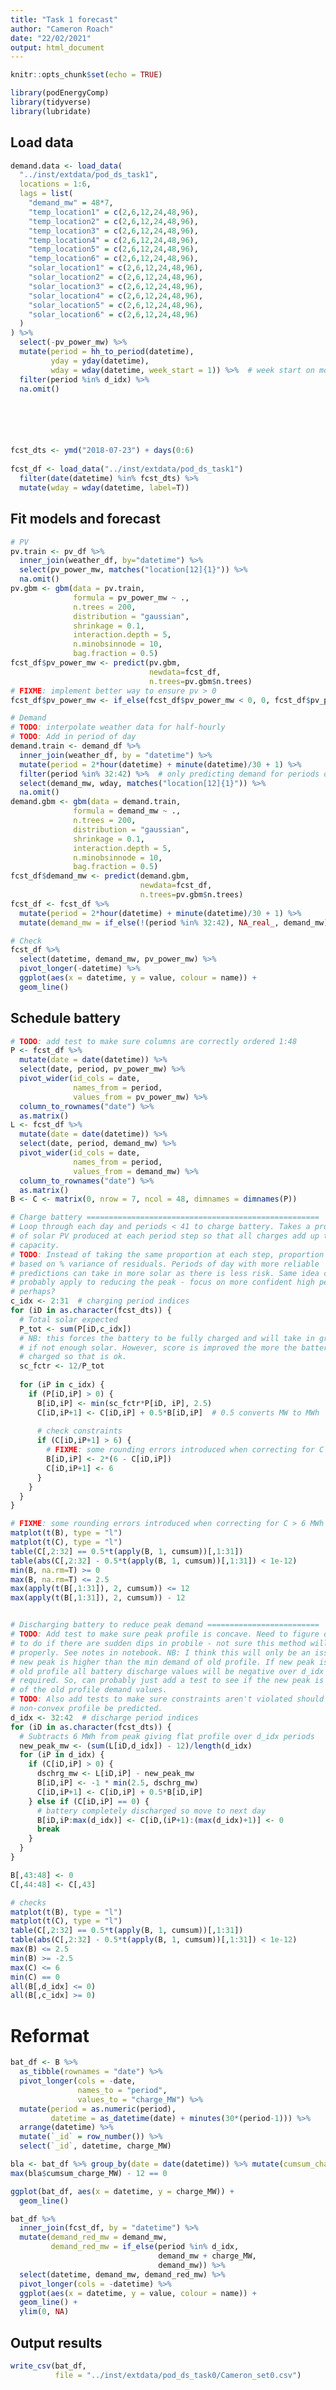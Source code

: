 ```yaml
---
title: "Task 1 forecast"
author: "Cameron Roach"
date: "22/02/2021"
output: html_document
---
```


```r
knitr::opts_chunk$set(echo = TRUE)

library(podEnergyComp)
library(tidyverse)
library(lubridate)
```

## Load data

```r
demand.data <- load_data(
  "../inst/extdata/pod_ds_task1",
  locations = 1:6,
  lags = list(
    "demand_mw" = 48*7,
    "temp_location1" = c(2,6,12,24,48,96),
    "temp_location2" = c(2,6,12,24,48,96),
    "temp_location3" = c(2,6,12,24,48,96),
    "temp_location4" = c(2,6,12,24,48,96),
    "temp_location5" = c(2,6,12,24,48,96),
    "temp_location6" = c(2,6,12,24,48,96),
    "solar_location1" = c(2,6,12,24,48,96),
    "solar_location2" = c(2,6,12,24,48,96),
    "solar_location3" = c(2,6,12,24,48,96),
    "solar_location4" = c(2,6,12,24,48,96),
    "solar_location5" = c(2,6,12,24,48,96),
    "solar_location6" = c(2,6,12,24,48,96)
  )
) %>% 
  select(-pv_power_mw) %>% 
  mutate(period = hh_to_period(datetime),
         yday = yday(datetime),
         wday = wday(datetime, week_start = 1)) %>%  # week start on monday
  filter(period %in% d_idx) %>% 
  na.omit()






fcst_dts <- ymd("2018-07-23") + days(0:6)
  
fcst_df <- load_data("../inst/extdata/pod_ds_task1")
  filter(date(datetime) %in% fcst_dts) %>% 
  mutate(wday = wday(datetime, label=T))
```

## Fit models and forecast

```r
# PV
pv.train <- pv_df %>% 
  inner_join(weather_df, by="datetime") %>% 
  select(pv_power_mw, matches("location[12]{1}")) %>% 
  na.omit()
pv.gbm <- gbm(data = pv.train,
              formula = pv_power_mw ~ .,
              n.trees = 200,
              distribution = "gaussian",
              shrinkage = 0.1,
              interaction.depth = 5,
              n.minobsinnode = 10,
              bag.fraction = 0.5)
fcst_df$pv_power_mw <- predict(pv.gbm, 
                               newdata=fcst_df, 
                               n.trees=pv.gbm$n.trees)
# FIXME: implement better way to ensure pv > 0
fcst_df$pv_power_mw <- if_else(fcst_df$pv_power_mw < 0, 0, fcst_df$pv_power_mw)

# Demand
# TODO: interpolate weather data for half-hourly
# TODO: Add in period of day
demand.train <- demand_df %>% 
  inner_join(weather_df, by = "datetime") %>% 
  mutate(period = 2*hour(datetime) + minute(datetime)/30 + 1) %>% 
  filter(period %in% 32:42) %>%  # only predicting demand for periods of interest
  select(demand_mw, wday, matches("location[12]{1}")) %>% 
  na.omit()
demand.gbm <- gbm(data = demand.train,
              formula = demand_mw ~ .,
              n.trees = 200,
              distribution = "gaussian",
              shrinkage = 0.1,
              interaction.depth = 5,
              n.minobsinnode = 10,
              bag.fraction = 0.5)
fcst_df$demand_mw <- predict(demand.gbm, 
                             newdata=fcst_df, 
                             n.trees=pv.gbm$n.trees)
fcst_df <- fcst_df %>% 
  mutate(period = 2*hour(datetime) + minute(datetime)/30 + 1) %>% 
  mutate(demand_mw = if_else(!(period %in% 32:42), NA_real_, demand_mw))

# Check
fcst_df %>% 
  select(datetime, demand_mw, pv_power_mw) %>% 
  pivot_longer(-datetime) %>% 
  ggplot(aes(x = datetime, y = value, colour = name)) +
  geom_line()
```

## Schedule battery

```r
# TODO: add test to make sure columns are correctly ordered 1:48
P <- fcst_df %>% 
  mutate(date = date(datetime)) %>% 
  select(date, period, pv_power_mw) %>% 
  pivot_wider(id_cols = date, 
              names_from = period, 
              values_from = pv_power_mw) %>% 
  column_to_rownames("date") %>% 
  as.matrix()
L <- fcst_df %>% 
  mutate(date = date(datetime)) %>% 
  select(date, period, demand_mw) %>% 
  pivot_wider(id_cols = date, 
              names_from = period, 
              values_from = demand_mw) %>% 
  column_to_rownames("date") %>% 
  as.matrix()
B <- C <- matrix(0, nrow = 7, ncol = 48, dimnames = dimnames(P))

# Charge battery ====================================================
# Loop through each day and periods < 41 to charge battery. Takes a proportion
# of solar PV produced at each period step so that all charges add up to battery
# capacity.
# TODO: Instead of taking the same proportion at each step, proportion could be
# based on % variance of residuals. Periods of day with more reliable
# predictions can take in more solar as there is less risk. Same idea could
# probably apply to reducing the peak - focus on more confident high peak times,
# perhaps?
c_idx <- 2:31  # charging period indices
for (iD in as.character(fcst_dts)) {
  # Total solar expected
  P_tot <- sum(P[iD,c_idx])
  # NB: this forces the battery to be fully charged and will take in grid demand
  # if not enough solar. However, score is improved the more the battery is
  # charged so that is ok.
  sc_fctr <- 12/P_tot
  
  for (iP in c_idx) {
    if (P[iD,iP] > 0) {
      B[iD,iP] <- min(sc_fctr*P[iD, iP], 2.5)
      C[iD,iP+1] <- C[iD,iP] + 0.5*B[iD,iP]  # 0.5 converts MW to MWh
      
      # check constraints
      if (C[iD,iP+1] > 6) {
        # FIXME: some rounding errors introduced when correcting for C > 6 MWh
        B[iD,iP] <- 2*(6 - C[iD,iP])
        C[iD,iP+1] <- 6
      } 
    }
  }
}

# FIXME: some rounding errors introduced when correcting for C > 6 MWh
matplot(t(B), type = "l")
matplot(t(C), type = "l")
table(C[,2:32] == 0.5*t(apply(B, 1, cumsum))[,1:31])
table(abs(C[,2:32] - 0.5*t(apply(B, 1, cumsum))[,1:31]) < 1e-12)
min(B, na.rm=T) >= 0
max(B, na.rm=T) <= 2.5
max(apply(t(B[,1:31]), 2, cumsum)) <= 12
max(apply(t(B[,1:31]), 2, cumsum)) - 12


# Discharging battery to reduce peak demand =========================
# TODO: Add test to make sure peak profile is concave. Need to figure out what
# to do if there are sudden dips in probile - not sure this method will work
# properly. See notes in notebook. NB: I think this will only be an issue if the
# new peak is higher than the min demand of old profile. If new peak is below
# old profile all battery discharge values will be negative over d_idx as
# required. So, can probably just add a test to see if the new peak is above any
# of the old profile demand values.
# TODO: Also add tests to make sure constraints aren't violated should
# non-convex profile be predicted.
d_idx <- 32:42  # discharge period indices
for (iD in as.character(fcst_dts)) {
  # Subtracts 6 MWh from peak giving flat profile over d_idx periods
  new_peak_mw <- (sum(L[iD,d_idx]) - 12)/length(d_idx)
  for (iP in d_idx) {
    if (C[iD,iP] > 0) {
      dschrg_mw <- L[iD,iP] - new_peak_mw
      B[iD,iP] <- -1 * min(2.5, dschrg_mw)
      C[iD,iP+1] <- C[iD,iP] + 0.5*B[iD,iP]
    } else if (C[iD,iP] == 0) {
      # battery completely discharged so move to next day
      B[iD,iP:max(d_idx)] <- C[iD,(iP+1):(max(d_idx)+1)] <- 0
      break
    }
  }
}

B[,43:48] <- 0
C[,44:48] <- C[,43]

# checks
matplot(t(B), type = "l")
matplot(t(C), type = "l")
table(C[,2:32] == 0.5*t(apply(B, 1, cumsum))[,1:31])
table(abs(C[,2:32] - 0.5*t(apply(B, 1, cumsum))[,1:31]) < 1e-12)
max(B) <= 2.5
min(B) >= -2.5
max(C) <= 6
min(C) == 0
all(B[,d_idx] <= 0)
all(B[,c_idx] >= 0)
```



# Reformat

```r
bat_df <- B %>% 
  as_tibble(rownames = "date") %>% 
  pivot_longer(cols = -date,
               names_to = "period", 
               values_to = "charge_MW") %>% 
  mutate(period = as.numeric(period),
         datetime = as_datetime(date) + minutes(30*(period-1))) %>% 
  arrange(datetime) %>% 
  mutate(`_id` = row_number()) %>% 
  select(`_id`, datetime, charge_MW)

bla <- bat_df %>% group_by(date = date(datetime)) %>% mutate(cumsum_charge_MW = cumsum(charge_MW))
max(bla$cumsum_charge_MW) - 12 == 0

ggplot(bat_df, aes(x = datetime, y = charge_MW)) + 
  geom_line()

bat_df %>% 
  inner_join(fcst_df, by = "datetime") %>% 
  mutate(demand_red_mw = demand_mw,
         demand_red_mw = if_else(period %in% d_idx,
                                 demand_mw + charge_MW,
                                 demand_mw)) %>% 
  select(datetime, demand_mw, demand_red_mw) %>% 
  pivot_longer(cols = -datetime) %>% 
  ggplot(aes(x = datetime, y = value, colour = name)) +
  geom_line() +
  ylim(0, NA)
```

## Output results

```r
write_csv(bat_df,
          file = "../inst/extdata/pod_ds_task0/Cameron_set0.csv")
```

